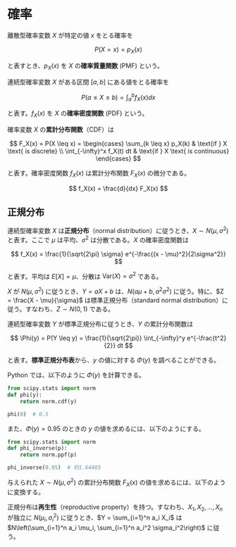 # 確率

離散型確率変数 $X$ が特定の値 $x$ をとる確率を

$$
P(X = x) = p_X(x)
$$

と表すとき、$p_X(x)$ を $X$ の**確率質量関数** (PMF) という。

連続型確率変数 $X$ がある区間 $[a, b]$ にある値をとる確率を

$$
P(a \leq X \leq b) = \int_a^b f_X(x) dx
$$

と表す。$f_X(x)$ を $X$ の**確率密度関数** (PDF) という。

確率変数 $X$ の**累計分布関数**（CDF）は

$$
F_X(x) = P(X \leq x) = \begin{cases}
\sum_{k \leq x} p_X(k) & \text{if } X \text{ is discrete} \\
\int_{-\infty}^x f_X(t) dt & \text{if } X \text{ is continuous}
\end{cases}
$$

と表す。確率密度関数 $f_X(x)$ は累計分布関数 $F_X(x)$ の微分である。

$$
f_X(x) = \frac{d}{dx} F_X(x)
$$

## 正規分布

連続型確率変数 $X$ は**正規分布**（normal distribution）に従うとき、$X \sim N(\mu, \sigma^2)$ と表す。ここで $\mu$ は平均、$\sigma^2$ は分散である。$X$ の確率密度関数は

$$
f_X(x) = \frac{1}{\sqrt{2\pi} \sigma} e^{-\frac{(x - \mu)^2}{2\sigma^2}}
$$

と表す。平均は $E[X] = \mu$、分散は $\text{Var}(X) = \sigma^2$ である。

$X$ が $N(\mu, \sigma^2)$ に従うとき、$Y = aX + b$ は、$N(a\mu + b, a^2\sigma^2)$ に従う。特に、$Z = \frac{X - \mu}{\sigma}$ は標準正規分布（standard normal distribution）に従う。すなわち、$Z \sim N(0, 1)$ である。

連続型確率変数 $Y$ が標準正規分布に従うとき、$Y$ の累計分布関数は

$$
\Phi(y) = P(Y \leq y) = \frac{1}{\sqrt{2\pi}} \int_{-\infty}^y e^{-\frac{t^2}{2}} dt
$$

と表す。**標準正規分布表**から、$y$ の値に対する $\Phi(y)$ を調べることができる。

Python では、以下のように $\Phi(y)$ を計算できる。

```python
from scipy.stats import norm
def phi(y):
    return norm.cdf(y)

phi(0)  # 0.5
```

また、$\Phi(y)=0.95$ のときの $y$ の値を求めるには、以下のようにする。

```python
from scipy.stats import norm
def phi_inverse(p):
    return norm.ppf(p)

phi_inverse(0.95)  # 約1.64485
```

与えられた $X \sim N(\mu, \sigma^2)$ の累計分布関数 $F_X(x)$ の値を求めるには、以下のように変換する。

\begin{align}
P(X \leq x) 
&= P \left( \frac{X - \mu}{\sigma} \leq \frac{x - \mu}{\sigma} \right) \\\\
&= P\left( Y \leq \frac{x - \mu}{\sigma} \right) \\\\
&= \Phi \left( \frac{x - \mu}{\sigma} \right)
\end{align}

正規分布は**再生性**（reproductive property）を持つ。すなわち、$X_1, X_2, \ldots, X_n$ が独立に $N(\mu_i, \sigma_i^2)$ に従うとき、$Y = \sum_{i=1}^n a_i X_i$ は $N\left(\sum_{i=1}^n a_i \mu_i, \sum_{i=1}^n a_i^2 \sigma_i^2\right)$ に従う。

